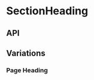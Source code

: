 
<Meta
  title="Components/SectionHeading"
  component={SectionHeading}
  decorators={[withKnobs]}
/>

# SectionHeading

<Preview>
  <Story name="Base component">
    <SectionHeading
      eyebrow={text(
        'eyebrow',
        'Eyebrow: Offers fortification of the highest order against free radicals.',
      )}
      heading={text(
        'heading',
        'Heading: Fortification of the highest order. Parsley Seed Anti-Oxidant Facial Hydrating Cream.',
      )}
      id="Anti-Oxidant"
      isPageHeading={boolean('isPageHeading', false)}
      subHeading={text(
        'subHeading',
        'SubHeading: Parsley Seed Cream. Intensely soothing, nourishing and hydrating, this elegant formulation contains a potent blend of botanicals that offer fortification of the highest order against free radicals.',
      )}
      theme={select('theme', ['dark', 'light'], 'dark')}
    />
  </Story>
</Preview>

## API

<Props of={SectionHeading} />

## Variations

### Page Heading

<Preview>
  <Story name="Page Heading">
    <SectionHeading
      heading="Page Heading: Fortification of the highest order. Parsley Seed Anti-Oxidant Facial Hydrating Cream."
      isPageHeading={true}
      theme={select('theme', ['dark', 'light'], 'dark', 'pageHeading')}
    />
  </Story>
</Preview>
